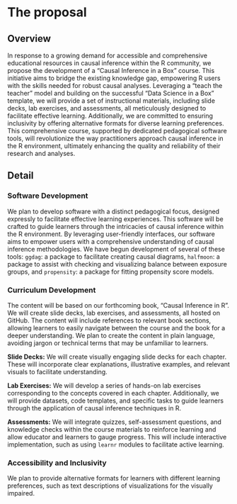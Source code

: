 # The proposal
<!--
This is where the proposal should be outlined. 
-->

## Overview

In response to a growing demand for accessible and comprehensive educational resources in causal inference within the R community, we propose the development of a "Causal Inference in a Box" course. This initiative aims to bridge the existing knowledge gap, empowering R users with the skills needed for robust causal analyses. Leveraging a "teach the teacher" model and building on the successful "Data Science in a Box" template, we will provide a set of instructional materials, including slide decks, lab exercises, and assessments, all meticulously designed to facilitate effective learning. Additionally, we are committed to ensuring inclusivity by offering alternative formats for diverse learning preferences. This comprehensive course, supported by dedicated pedagogical software tools, will revolutionize the way practitioners approach causal inference in the R environment, ultimately enhancing the quality and reliability of their research and analyses.

## Detail

### Software Development

We plan to develop software with a distinct pedagogical focus, designed expressly to facilitate effective learning experiences. This software will be crafted to guide learners through the intricacies of causal inference within the R environment. By leveraging user-friendly interfaces, our software aims to empower users with a comprehensive understanding of causal inference methodologies. We have begun development of several of these tools: `ggdag`: a package to facilitate creating causal diagrams, `halfmoon`: a package to assist with checking and visualizing balance between exposure groups, and `propensity`: a package for fitting propensity score models.

### Curriculum Development

The content will be based on our forthcoming book, "Causal Inference in R". We will create slide decks, lab exercises, and assessments, all hosted on GitHub. The content will include references to relevant book sections, allowing learners to easily navigate between the course and the book for a deeper understanding. We plan to create the content in plain language, avoiding jargon or technical terms that may be unfamiliar to learners.

**Slide Decks:** We will create visually engaging slide decks for each chapter. These will incorporate clear explanations, illustrative examples, and relevant visuals to facilitate understanding. 

**Lab Exercises:** We will develop a series of hands-on lab exercises corresponding to the concepts covered in each chapter. Additionally, we will provide datasets, code templates, and specific tasks to guide learners through the application of causal inference techniques in R.

**Assessments:** We will integrate quizzes, self-assessment questions, and knowledge checks within the course materials to reinforce learning and allow educator and learners to gauge progress. This will include interactive implementation, such as using `learnr` modules to facilitate active learning.

### Accessibility and Inclusivity

We plan to provide alternative formats for learners with different learning preferences, such as text descriptions of visualizations for the visually impaired.



<!--
Go into more detail about the specifics of the project and it delivers against the problem.

Depending on project type the detail section should include:

 - [ ] Minimum Viable Product
 - [ ] Architecture
 - [ ] Assumptions
-->